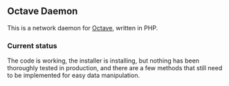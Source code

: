 ==Octave Daemon==
This is a network daemon for [http://www.gnu.org/software/octave/ Octave], written in PHP.

===Current status===
The code is working, the installer is installing, but nothing has been
thoroughly tested in production, and there are a few methods that still
need to be implemented for easy data manipulation.
